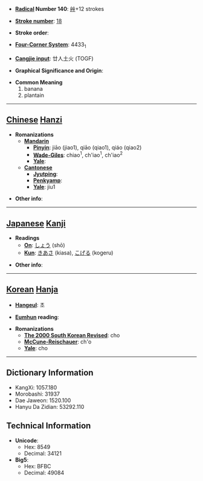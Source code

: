 * '''[[Wiktionary:Chinese radical index| Radical]] Number 140''': [[Wiktionary:Chinese radical index 艸|艸]]+12 strokes

* '''[[Wiktionary:Chinese total strokes index|Stroke number]]''': [[Wiktionary:Chinese total strokes index 18|18]]

* '''Stroke order''': 

* '''[[Wiktionary:Chinese four corner index|Four-Corner System]]''': 4433<sub>1</sub>

* '''[[Wiktionary:Chinese Cangjie index|Cangjie input]]''': 廿人土火 (TOGF)

* '''Graphical Significance and Origin''': 

* '''Common Meaning'''
*#banana
*# plantain


----

== [[Chinese]] [[Hanzi]] ==

* '''Romanizations'''
** '''[[Mandarin]]'''
*** '''[[Pinyin]]''': jiāo (jiao1), qiāo (qiao1), qiáo (qiao2)
*** '''[[Wade-Giles]]''': chiao<sup>1</sup>, ch'iao<sup>1</sup>, ch'iao<sup>2</sup>
*** '''[[Yale]]''': 
** '''[[Cantonese]]'''
*** '''[[Jyutping]]''':
*** '''[[Penkyamp]]''': 
*** '''[[Yale]]''': jiu1

* '''Other info''': 

----

== [[Japanese]] [[Kanji]] ==

* '''Readings'''
** '''[[On]]''': [[しょう]] (shō)
** '''[[Kun]]''': [[きあさ]] (kiasa), [[こげる]] (kogeru)

* '''Other info''':  

----

== [[Korean]] [[Hanja]] ==

* '''[[Hangeul]]''': 초

* '''[[Eumhun]] reading''': 

* '''Romanizations'''
** '''[[The 2000 South Korean Revised Romanization|The 2000 South Korean Revised]]''': cho
** '''[[McCune-Reischauer]]''': ch'o
** '''[[Yale]]''': cho

----

== Dictionary Information ==

* KangXi: 1057.180
* Morobashi: 31937
* Dae Jaweon: 1520.100
* Hanyu Da Zidian: 53292.110

== Technical Information ==

* '''Unicode''':
** Hex: 8549
** Decimal: 34121
* '''Big5''':
** Hex: BFBC
** Decimal: 49084